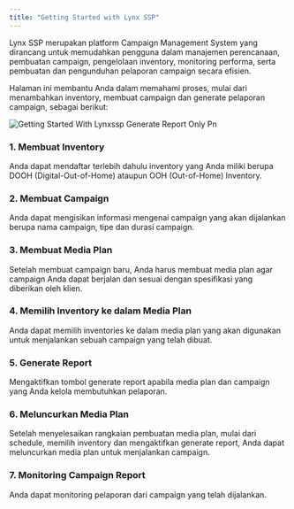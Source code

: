 ```yaml
---
title: "Getting Started with Lynx SSP"
---
```


<p class="text-md text-justify">
Lynx SSP merupakan platform Campaign Management System yang dirancang untuk memudahkan pengguna dalam manajemen perencanaan, pembuatan campaign, pengelolaan inventory, monitoring performa, serta pembuatan dan pengunduhan pelaporan campaign secara efisien.

Halaman ini membantu Anda dalam memahami proses, mulai dari menambahkan inventory, membuat campaign dan generate pelaporan campaign, sebagai berikut:

</p>

![Getting Started With Lynxssp Generate Report Only Pn](/images/getting-started-with-lynxssp-generate-report-only.png)

### **1. Membuat Inventory**

<p class="text-sm">Anda dapat mendaftar terlebih dahulu inventory yang Anda miliki berupa DOOH (Digital-Out-of-Home) ataupun OOH (Out-of-Home) Inventory.</p>

<Card title="Membuat DOOH (Digital-Out-of-Home) Inventory">
  
</Card>

<Card title="Membuat OOH (Out-of-Home) Inventory" iconType="regular">
  
</Card>

### 2. Membuat Campaign

<p class="text-sm"> Anda dapat mengisikan informasi mengenai campaign yang akan dijalankan berupa nama campaign, tipe dan durasi campaign.</p>

### 3. Membuat **Media Plan**

<p class="text-sm">Setelah membuat campaign baru, Anda harus membuat media plan agar campaign Anda dapat berjalan dan sesuai dengan spesifikasi yang diberikan oleh klien.</p>

### 4. Memilih Inventory ke dalam Media Plan

<p class="text-sm">Anda dapat memilih inventories ke dalam media plan yang akan digunakan untuk menjalankan sebuah campaign yang telah dibuat.</p>

### 5. Generate Report 

<p class="text-sm">Mengaktifkan tombol generate report apabila media plan dan campaign yang Anda kelola membutuhkan pelaporan.</p>

### 6. Meluncurkan Media Plan

<p class="text-sm">Setelah menyelesaikan rangkaian pembuatan media plan, mulai dari schedule, memilih inventory dan mengaktifkan generate report, Anda dapat meluncurkan media plan untuk menjalankan campaign.</p>

### 7. **Monitoring Campaign Report**

<p class="text-sm">Anda dapat monitoring pelaporan dari campaign yang telah dijalankan.</p>

<Card title=" Download Pelaporan Campaign">
  
</Card>

<Card title="Membagikan Pelaporan Campaign">
  
</Card>

<Card title="Mengakses Pelaporan Campaign">
  
</Card>